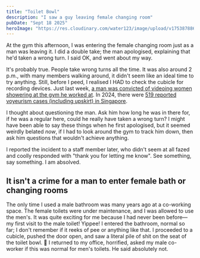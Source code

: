 ```yaml
---
title: "Toilet Bowl"
description: "I saw a guy leaving female changing room"
pubDate: "Sept 18 2025"
heroImage: "https://res.cloudinary.com/water123/image/upload/v1753878869/3D9F7A60-7DCE-4751-A0F1-1D1C9628D9E7_1_201_a_frkfcc.jpg"
---
```


At the gym this afternoon, I was entering the female changing room just as a man was leaving it. I did a double take; the man apologised, explaining that he'd taken a wrong turn. I said OK, and went about my way.

It's probably true. People take wrong turns all the time. It was also around 2 p.m., with many members walking around, it didn't seem like an ideal time to try anything. Still, before I peed, I realised I HAD to check the cubicle for recording devices. Just last week, [a man was convicted of videoing women showering at the gym he worked at](https://www.straitstimes.com/singapore/courts-crime/former-gym-employee-pleads-guilty-to-taking-voyeuristic-videos-of-women-showering-in-gym). In 2024, there were [519 reported voyeurism cases (including upskirt) in Singapore](https://www.channelnewsasia.com/singapore/police-physical-crime-statistics-2024-shop-theft-voyeurism-4937926). 

I thought about questioning the man. Ask him how long he was in there for, if he was a regular here, could he really have taken a wrong turn? I might have been able to say these things when he first apologised, but it seemed weirdly belated _now_, if I had to look around the gym to track him down, then ask him questions that wouldn't achieve anything.

I reported the incident to a staff member later, who didn't seem at all fazed and coolly responded with "thank you for letting me know". See something, say something. I am absolved.

## It isn't a crime for a man to enter female bath or changing rooms

The only time I used a male bathroom was many years ago at a co-working space. The female toilets were under maintenance, and I was allowed to use the men's. It was quite exciting for me because I had never been before—my first visit to the male toilet! Yippee! I entered the bathroom, normal so far; I don't remember if it reeks of pee or anything like that. I proceeded to a cubicle, pushed the door open, and saw a literal pile of shit on the seat of the toilet bowl. 💩 I returned to my office, horrified, asked my male co-worker if this was normal for men's toilets. He said absolutely not.